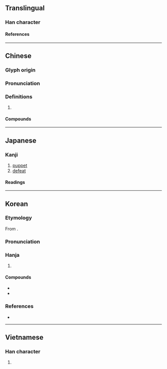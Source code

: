 {{character info}}
==Translingual==

===Han character===
{{Han char|rn=9|rad=人|as=15|sn=17|four=26260|canj=OWWW|ids=⿰亻畾}}

====References====
{{Han ref|kx=0120.160|dkj=01249|dj=0254.140|hdz=10234.060|uh=5121}}

----

==Chinese==
{{zh-forms}}

===Glyph origin===
{{Han etym}}

===Pronunciation===
{{zh-pron
|m=lěi
|c=leoi5
|mn=ml:lúi/qz:lér/tw,xm,zz:lé
|mn_note=lúi - literary; lér/lé - 禮 is used more in the Mainland
|mc=y
|oc=y
|cat=
}}

===Definitions===
{{zh-hanzi}}

# {{zh-only|傀儡}}

====Compounds====
{{zh-der|傀儡|傀儡家庭|傀儡戲|傀儡政權|懸絲傀儡|文樂傀儡|線抽傀儡|肉傀儡|藥發傀儡|跳傀儡}}

----

==Japanese==

===Kanji===
{{ja-kanji|grade=|rs=人15}}

# [[puppet]]
# [[defeat]]

====Readings====
{{ja-readings
|goon=らい
|kanon=らい
|kun=やぶれる, つかれる
}}

----

==Korean==

===Etymology===
From {{der|ko|ltc|-}} {{ltc-l|儡|id=2}}. {{hanja-hunmong|뢰〯|lwǒy|人類#중03A}}

===Pronunciation===
{{ko-hanja-pron|뢰|뇌}}

===Hanja===
{{ko-hanja-search}}
{{ko-hanja|꼭두각시|뢰||뇌}}

# {{hanja form of|[[뢰]]/[[뇌]]|[[puppet]]}}

====Compounds====
{{der-top|Compounds}}
* {{ko-l|괴뢰|[[puppet]]|傀儡}}
* {{ko-l|괴뢰군|[[puppet army]]|傀儡軍}}
{{der-bottom}}

===References===
* {{R:hanjadoc|602}}

----

==Vietnamese==

===Han character===
{{vi-readings|reading=[[lỗi]]|rs=人15}}

# {{rfdef|vi|sort=人15}}